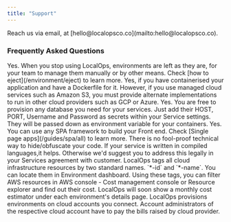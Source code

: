 ```yaml
---
title: "Support"
---
```


<CardGroup cols={1}>
  <Card title="Email Us" icon="envelope" href="mailto:hello@localops.co">
    Reach us via email, at [hello@localopsco.co](mailto:hello@localopsco.co).
  </Card>
</CardGroup>

### Frequently Asked Questions

<AccordionGroup>
  <Accordion title="Will environments continue to run after I stop using LocalOps?">
    Yes. When you stop using LocalOps, environments are left as they are, for your team to manage them manually or by other means. Check [how to eject](/environment/eject) to learn more.
  </Accordion>
  <Accordion title="Does LocalOps make all of my Application run in multiple cloud providers automatically?">
    Yes, if you have containerised your application and have a Dockerfile for it. However, if you use managed cloud services such as Amazon S3, you must provide alternate implementations to run in other cloud providers such as GCP or Azure.
  </Accordion>
  <Accordion title="Can I use any DB for my application?">
    Yes. You are free to provision any database you need for your services. Just add their HOST, PORT, Username and Password as secrets within your Service settings. They will be passed down as environment variable for your containers.
  </Accordion>
  <Accordion title="Can I use a Single Page Application (SPA) framework?">
    Yes. You can use any SPA framework to build your Front end. Check [Single page apps](/guides/spa/all) to learn more.
  </Accordion>
  <Accordion title="How do I obfuscate/hide my code when my environment runs in my customer's cloud?">
    There is no fool-proof technical way to hide/obfuscate your code. If your service is written in compiled languages,it helps. Otherwise we'd suggest you to address this legally in your Services agreement with customer.
  </Accordion>
  <Accordion title="How do I calculate the hosting charges for the resources provisioned in target cloud account?">
    LocalOps tags all cloud infrastructure resources by two standard names. `*-id` and `*-name`. You can locate them in Environment dashboard. Using these tags, you can filter AWS resources in AWS console - Cost management console or Resource explorer and find out their cost. LocalOps will soon show a monthly cost estimator under each environment's details page.
  </Accordion>
  <Accordion title="Who pays for the cloud infrastructure resources created by LocalOps?">
    LocalOps provisions environments on cloud accounts you connect. Account administrators of the respective cloud account have to pay the bills raised by cloud provider.
  </Accordion>
</AccordionGroup>